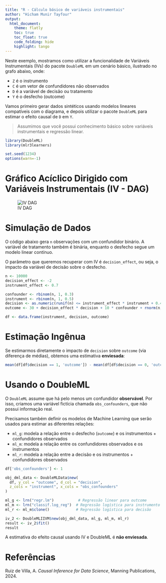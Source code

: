 ```yaml
---
title: "R - Cálculo básico de variáveis instrumentais"
author: "Hicham Munir Tayfour"
output:
  html_document:
    theme: flatly       
    toc: true           
    toc_float: true     
    code_folding: hide  
    highlight: tango  
---
```


Neste exemplo, mostramos como utilizar a funcionalidade de Variáveis Instrumentais (IVs) do pacote `DoubleML` em um cenário básico, ilustrado no grafo abaixo, onde:

-   `Z` é o instrumento\
-   `C` é um vetor de confundidores não observados\
-   `D` é a variável de decisão ou tratamento\
-   `Y` é o desfecho (outcome)

Vamos primeiro gerar dados sintéticos usando modelos lineares compatíveis com o diagrama, e depois utilizar o pacote `DoubleML` para estimar o efeito causal de `D` em `Y`.

> Assumimos que você possui conhecimento básico sobre variáveis instrumentais e regressão linear.

```r
library(DoubleML)
library(mlr3learners)

set.seed(1234)
options(warn=-1)
```

# Gráfico Acíclico Dirigido com Variáveis Instrumentais (IV - DAG)

![IV DAG](https://docs.doubleml.org/stable/_images/basic_iv_example_nb.png)

# Simulação de Dados

O código abaixo gera `n` observações com um confundidor binário. A variável de tratamento também é binária, enquanto o desfecho segue um modelo linear contínuo.

O parâmetro que queremos recuperar com IV é `decision_effect`, ou seja, o impacto da variável de decisão sobre o desfecho.

```r
n <- 10000
decision_effect <- -2
instrument_effect <- 0.7

confounder <- rbinom(n, 1, 0.3)
instrument <- rbinom(n, 1, 0.5)
decision <- as.numeric(runif(n) <= instrument_effect * instrument + 0.4 * confounder)
outcome <- 30 + decision_effect * decision + 10 * confounder + rnorm(n, sd = 2)

df <- data.frame(instrument, decision, outcome)
```

# Estimação Ingênua

Se estimarmos diretamente o impacto de `decision` sobre `outcome` (via diferença de médias), obtemos uma estimativa **enviesada**:

```r
mean(df[df$decision == 1, 'outcome']) - mean(df[df$decision == 0, 'outcome'])
```

# Usando o DoubleML

O `DoubleML` assume que há pelo menos um confundidor **observável**. Por isso, criamos uma variável fictícia chamada `obs_confounders`, que não possui informação real.

Precisamos também definir os modelos de Machine Learning que serão usados para estimar as diferentes relações:

-   `ml_g`: modela a relação entre o desfecho (`outcome`) e os instrumentos + confundidores observados
-   `ml_m`: modela a relação entre os confundidores observados e os instrumentos
-   `ml_r`: modela a relação entre a decisão e os instrumentos + confundidores observados

```r
df['obs_confounders'] <- 1

obj_dml_data <- DoubleMLData$new(
  df, y_col = "outcome", d_col = "decision",
  z_cols = "instrument", x_cols = "obs_confounders"
)

ml_g <- lrn("regr.lm")           # Regressão linear para outcome
ml_m <- lrn("classif.log_reg")  # Regressão logística para instrumento
ml_r <- ml_m$clone()            # Regressão logística para decisão

iv_2 <- DoubleMLIIVM$new(obj_dml_data, ml_g, ml_m, ml_r)
result <- iv_2$fit()
result
```

A estimativa do efeito causal usando IV e DoubleML é **não enviesada**.

# Referências

Ruiz de Villa, A. *Causal Inference for Data Science*, Manning Publications, 2024.
